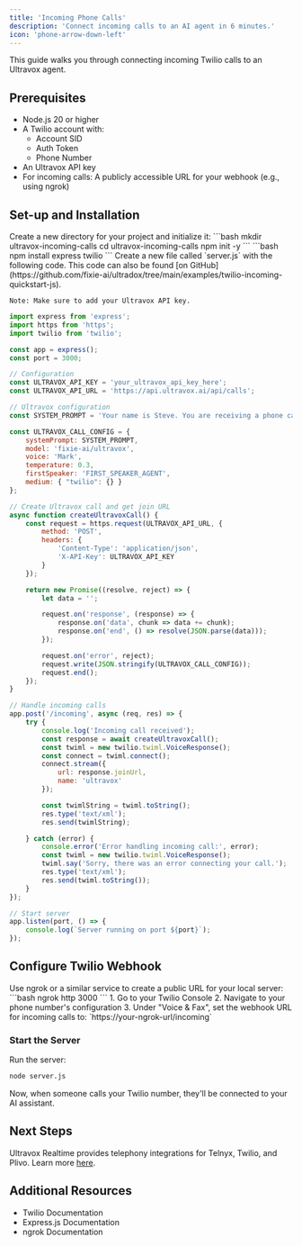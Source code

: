 ```yaml
---
title: 'Incoming Phone Calls'
description: 'Connect incoming calls to an AI agent in 6 minutes.'
icon: 'phone-arrow-down-left'
---
```


This guide walks you through connecting incoming Twilio calls to an Ultravox agent.

## Prerequisites

- Node.js 20 or higher
- A Twilio account with:
  - Account SID
  - Auth Token
  - Phone Number
- An Ultravox API key
- For incoming calls: A publicly accessible URL for your webhook (e.g., using ngrok)

## Set-up and Installation

<Steps>
  <Step title="Set Up Your Project">
    Create a new directory for your project and initialize it:
    ```bash
    mkdir ultravox-incoming-calls
    cd ultravox-incoming-calls
    npm init -y
    ```
  </Step>
  <Step title="Install Dependencies">
    ```bash
    npm install express twilio
    ```
  </Step>
  <Step title="Create Your Server">
    Create a new file called `server.js` with the following code. This code can also be found [on GitHub](https://github.com/fixie-ai/ultradox/tree/main/examples/twilio-incoming-quickstart-js).
    
    Note: Make sure to add your Ultravox API key.
  </Step>
</Steps>

```js {9}
import express from 'express';
import https from 'https';
import twilio from 'twilio';

const app = express();
const port = 3000;

// Configuration
const ULTRAVOX_API_KEY = 'your_ultravox_api_key_here';
const ULTRAVOX_API_URL = 'https://api.ultravox.ai/api/calls';

// Ultravox configuration
const SYSTEM_PROMPT = 'Your name is Steve. You are receiving a phone call. Ask them their name and see how they are doing.';

const ULTRAVOX_CALL_CONFIG = {
    systemPrompt: SYSTEM_PROMPT,
    model: 'fixie-ai/ultravox',
    voice: 'Mark',
    temperature: 0.3,
    firstSpeaker: 'FIRST_SPEAKER_AGENT',
    medium: { "twilio": {} }
};

// Create Ultravox call and get join URL
async function createUltravoxCall() {
    const request = https.request(ULTRAVOX_API_URL, {
        method: 'POST',
        headers: {
            'Content-Type': 'application/json',
            'X-API-Key': ULTRAVOX_API_KEY
        }
    });

    return new Promise((resolve, reject) => {
        let data = '';

        request.on('response', (response) => {
            response.on('data', chunk => data += chunk);
            response.on('end', () => resolve(JSON.parse(data)));
        });

        request.on('error', reject);
        request.write(JSON.stringify(ULTRAVOX_CALL_CONFIG));
        request.end();
    });
}

// Handle incoming calls
app.post('/incoming', async (req, res) => {
    try {
        console.log('Incoming call received');
        const response = await createUltravoxCall();
        const twiml = new twilio.twiml.VoiceResponse();
        const connect = twiml.connect();
        connect.stream({
            url: response.joinUrl,
            name: 'ultravox'
        });

        const twimlString = twiml.toString();
        res.type('text/xml');
        res.send(twimlString);

    } catch (error) {
        console.error('Error handling incoming call:', error);
        const twiml = new twilio.twiml.VoiceResponse();
        twiml.say('Sorry, there was an error connecting your call.');
        res.type('text/xml');
        res.send(twiml.toString());
    }
});

// Start server
app.listen(port, () => {
    console.log(`Server running on port ${port}`);
});
```

## Configure Twilio Webhook
<Steps>
  <Step title="Make Your Server Publicly Accessible">
    Use ngrok or a similar service to create a public URL for your local server:
    ```bash
    ngrok http 3000
    ```
  </Step>
  <Step title="Set Up Webhook">
    1. Go to your Twilio Console
    2. Navigate to your phone number's configuration
    3. Under "Voice & Fax", set the webhook URL for incoming calls to:
       `https://your-ngrok-url/incoming`
  </Step>
</Steps>

### Start the Server

Run the server:

```bash
node server.js
```

Now, when someone calls your Twilio number, they'll be connected to your AI assistant.

## Next Steps

Ultravox Realtime provides telephony integrations for Telnyx, Twilio, and Plivo. Learn more [here](/essentials/telephony).

## Additional Resources
* Twilio Documentation
* Express.js Documentation
* ngrok Documentation